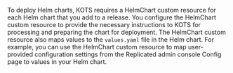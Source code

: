 To deploy Helm charts, KOTS requires a HelmChart custom resource for each Helm chart that you add to a release. You configure the HelmChart custom resource to provide the necessary instructions to KOTS for processing and preparing the chart for deployment. The HelmChart custom resource also maps values to the `values.yaml` file in the Helm chart. For example, you can use the HelmChart custom resource to map user-provided configuration settings from the Replicated admin console Config page to values in your Helm chart.